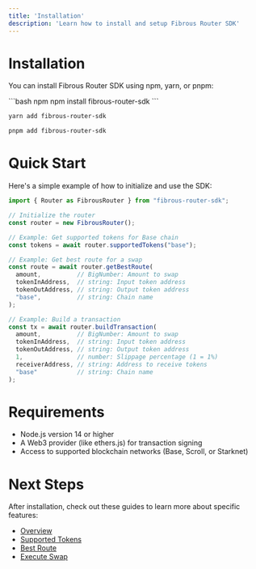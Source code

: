 ```yaml
---
title: 'Installation'
description: 'Learn how to install and setup Fibrous Router SDK'
---
```


# Installation

You can install Fibrous Router SDK using npm, yarn, or pnpm:

<CodeGroup>
```bash npm
npm install fibrous-router-sdk
```

```bash yarn
yarn add fibrous-router-sdk
```

```bash pnpm
pnpm add fibrous-router-sdk
```
</CodeGroup>

# Quick Start

Here's a simple example of how to initialize and use the SDK:

```typescript
import { Router as FibrousRouter } from "fibrous-router-sdk";

// Initialize the router
const router = new FibrousRouter();

// Example: Get supported tokens for Base chain
const tokens = await router.supportedTokens("base");

// Example: Get best route for a swap
const route = await router.getBestRoute(
  amount,          // BigNumber: Amount to swap
  tokenInAddress,  // string: Input token address
  tokenOutAddress, // string: Output token address
  "base",          // string: Chain name
);

// Example: Build a transaction
const tx = await router.buildTransaction(
  amount,          // BigNumber: Amount to swap
  tokenInAddress,  // string: Input token address
  tokenOutAddress, // string: Output token address
  1,               // number: Slippage percentage (1 = 1%)
  receiverAddress, // string: Address to receive tokens
  "base"           // string: Chain name
);
```

# Requirements

- Node.js version 14 or higher
- A Web3 provider (like ethers.js) for transaction signing
- Access to supported blockchain networks (Base, Scroll, or Starknet)

# Next Steps

After installation, check out these guides to learn more about specific features:

- [Overview](/integrate-best-trading/fibrous-sdk/overview)
- [Supported Tokens](/integrate-best-trading/fibrous-sdk/supported-tokens)
- [Best Route](/integrate-best-trading/fibrous-sdk/best-route)
- [Execute Swap](/integrate-best-trading/fibrous-sdk/execute-swap) 